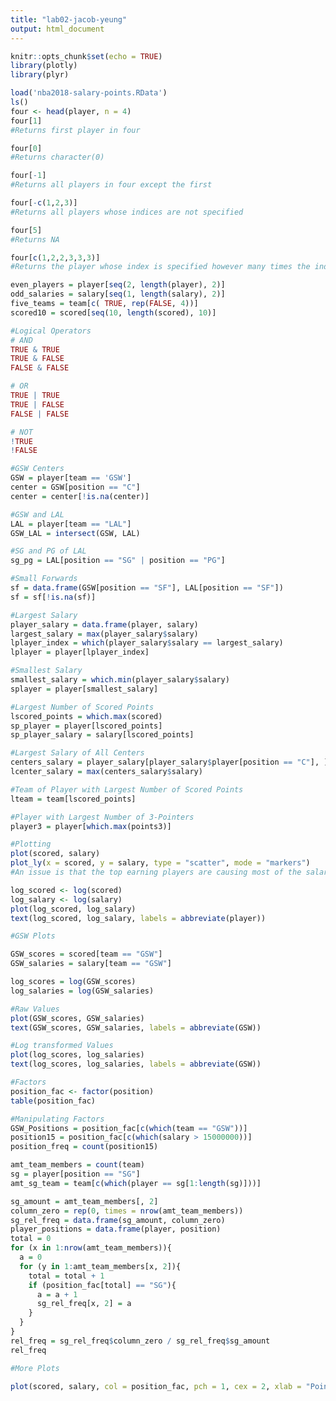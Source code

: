```yaml
---
title: "lab02-jacob-yeung"
output: html_document
---
```


```r
knitr::opts_chunk$set(echo = TRUE)
library(plotly)
library(plyr)
```


```r
load('nba2018-salary-points.RData')
ls()
four <- head(player, n = 4)
four[1]
#Returns first player in four

four[0]
#Returns character(0)

four[-1]
#Returns all players in four except the first

four[-c(1,2,3)]
#Returns all players whose indices are not specified

four[5]
#Returns NA

four[c(1,2,2,3,3,3)]
#Returns the player whose index is specified however many times the index is specified

even_players = player[seq(2, length(player), 2)]
odd_salaries = salary[seq(1, length(salary), 2)]
five_teams = team[c( TRUE, rep(FALSE, 4))]
scored10 = scored[seq(10, length(scored), 10)]
```
```r
#Logical Operators
# AND
TRUE & TRUE
TRUE & FALSE
FALSE & FALSE

# OR
TRUE | TRUE
TRUE | FALSE
FALSE | FALSE

# NOT
!TRUE
!FALSE

#GSW Centers
GSW = player[team == 'GSW']
center = GSW[position == "C"]
center = center[!is.na(center)]

#GSW and LAL
LAL = player[team == "LAL"]
GSW_LAL = intersect(GSW, LAL)

#SG and PG of LAL
sg_pg = LAL[position == "SG" | position == "PG"]

#Small Forwards
sf = data.frame(GSW[position == "SF"], LAL[position == "SF"])
sf = sf[!is.na(sf)]

#Largest Salary
player_salary = data.frame(player, salary)
largest_salary = max(player_salary$salary)
lplayer_index = which(player_salary$salary == largest_salary)
lplayer = player[lplayer_index]

#Smallest Salary
smallest_salary = which.min(player_salary$salary)
splayer = player[smallest_salary]

#Largest Number of Scored Points
lscored_points = which.max(scored)
sp_player = player[lscored_points]
sp_player_salary = salary[lscored_points]

#Largest Salary of All Centers
centers_salary = player_salary[player_salary$player[position == "C"], ]
lcenter_salary = max(centers_salary$salary)

#Team of Player with Largest Number of Scored Points
lteam = team[lscored_points]

#Player with Largest Number of 3-Pointers
player3 = player[which.max(points3)]
```
```r
#Plotting
plot(scored, salary)
plot_ly(x = scored, y = salary, type = "scatter", mode = "markers")
#An issue is that the top earning players are causing most of the salaries to be crunched into the bottom left corner.

log_scored <- log(scored)
log_salary <- log(salary)
plot(log_scored, log_salary)
text(log_scored, log_salary, labels = abbreviate(player))

#GSW Plots

GSW_scores = scored[team == "GSW"]
GSW_salaries = salary[team == "GSW"]

log_scores = log(GSW_scores)
log_salaries = log(GSW_salaries)

#Raw Values
plot(GSW_scores, GSW_salaries)
text(GSW_scores, GSW_salaries, labels = abbreviate(GSW))

#Log transformed Values
plot(log_scores, log_salaries)
text(log_scores, log_salaries, labels = abbreviate(GSW))
```
```r
#Factors
position_fac <- factor(position)
table(position_fac)

#Manipulating Factors
GSW_Positions = position_fac[c(which(team == "GSW"))]
position15 = position_fac[c(which(salary > 15000000))]
position_freq = count(position15)

amt_team_members = count(team)
sg = player[position == "SG"]
amt_sg_team = team[c(which(player == sg[1:length(sg)]))]

sg_amount = amt_team_members[, 2]
column_zero = rep(0, times = nrow(amt_team_members))
sg_rel_freq = data.frame(sg_amount, column_zero)
player_positions = data.frame(player, position)
total = 0
for (x in 1:nrow(amt_team_members)){
  a = 0
  for (y in 1:amt_team_members[x, 2]){
    total = total + 1
    if (position_fac[total] == "SG"){
      a = a + 1
      sg_rel_freq[x, 2] = a
    }
  }
}
rel_freq = sg_rel_freq$column_zero / sg_rel_freq$sg_amount
rel_freq
```
```r
#More Plots

plot(scored, salary, col = position_fac, pch = 1, cex = 2, xlab = "Points Scored", ylab = "Salary Earned", main = "NBA 2018 Salary vs. Points Scored")


```
































